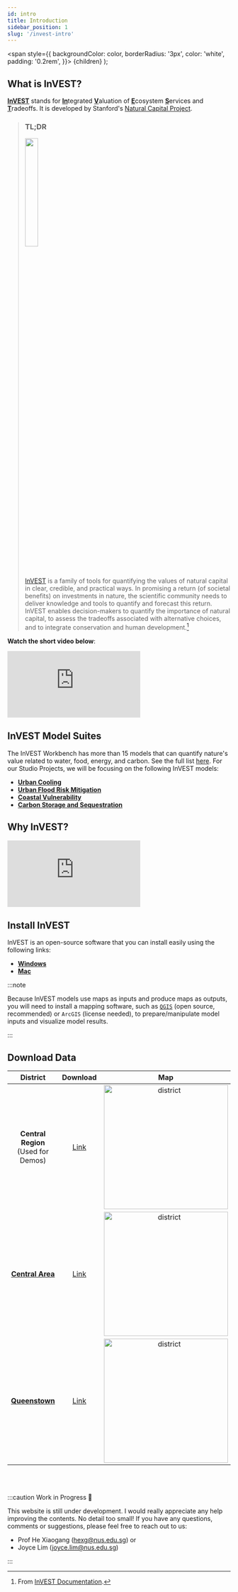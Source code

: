 ```yaml
---
id: intro
title: Introduction
sidebar_position: 1
slug: '/invest-intro'
---
```


  <span
    style={{
      backgroundColor: color,
      borderRadius: '3px',
      color: 'white',
      padding: '0.2rem',
    }}>
    {children}
  </span>
);

## What is InVEST?
[**InVEST**](https://naturalcapitalproject.stanford.edu/software/invest) stands for <ins>**In**</ins>tegrated <ins>**V**</ins>aluation of <ins>**E**</ins>cosystem <ins>**S**</ins>ervices and <ins>**T**</ins>radeoffs. It is developed by Stanford's [Natural Capital Project](https://naturalcapitalproject.stanford.edu/).

<blockquote>

<h3>TL;DR</h3>  

<div class="text--center">
  <img
    src={require("@site/static/img/invest-logo.png").default}
    width="25%"
  />
</div>

[InVEST](https://naturalcapitalproject.stanford.edu/software/invest) is a family of tools for quantifying the values of natural capital in clear, credible, and practical ways. In promising a return (of societal benefits) on investments in nature, the scientific community needs to deliver knowledge and tools to quantify and forecast this return. InVEST enables decision-makers to quantify the importance of natural capital, to assess the tradeoffs associated with alternative choices, and to integrate conservation and human development.[^1] 

[^1]: From [InVEST Documentation](https://invest.readthedocs.io/en/latest/#).
</blockquote>

**Watch the short video below**:
<iframe
  class="video"
  src="https://www.youtube.com/embed/5M4OowvU07A"
  frameborder="0"
  allow="accelerometer; autoplay; encrypted-media; gyroscope;"
  allowfullscreen>
</iframe>

## InVEST Model Suites

The InVEST Workbench has more than 15 models that can quantify nature's value related to water, food, energy, and carbon. See the full list [here](https://naturalcapitalproject.stanford.edu/software/invest). For our Studio Projects, we will be focusing on the following InVEST models:

- [**Urban Cooling**](/02-Urban-Cooling/Intro-InVEST-Urban-Cooling.mdx)
- [**Urban Flood Risk Mitigation**](/03-Flood-Risk-Mitigation/Intro-InVEST-Urban-Flooding.mdx)
- [**Coastal Vulnerability**](/04-Coastal-Vulnerability/Intro-InVEST-Coastal-Vulnerability.mdx)
- [**Carbon Storage and Sequestration**](/05-Carbon-Storage-and-Sequestration/Intro-InVEST-Carbon-Storage-and-Sequestration.mdx)

## Why InVEST?
<iframe
  class="video"
  src="https://www.youtube.com/embed/5r1QgPS6BbM"
  frameborder="0"
  allow="accelerometer; autoplay; encrypted-media; gyroscope;"
  allowfullscreen>
</iframe>

## Install InVEST
InVEST is an open-source software that you can install easily using the following links: 

 - [**Windows**](https://storage.googleapis.com/releases.naturalcapitalproject.org/invest/3.12.1/workbench/invest_3.12.1_workbench_win32_x64.exe)
 - [**Mac**](https://storage.googleapis.com/releases.naturalcapitalproject.org/invest/3.12.1/workbench/invest_3.12.1_workbench_darwin_x64.dmg)

:::note  

Because InVEST models use maps as inputs and produce maps as outputs, you will need to install a mapping software, such as [`QGIS`](https://www.qgis.org/en/site/) (open source, recommended) or `ArcGIS` (license needed), to prepare/manipulate model inputs and visualize model results.

:::

## Download Data 

| District                                            | Download            | Map   |            
| :-------------------------------------------------: | :-----------------: | :---: |
| **Central Region** <br /> (Used for Demos)      | [Link](http://invest-model-input-files.s3-website-ap-southeast-1.amazonaws.com/)         | <img src="https://xiaoganghe.github.io/InVEST-Cities-in-Nature/img/central-region-oultine.png" alt="district" width="280"/> | 
| [**Central Area**](../studio/overview#central-area) | [Link](http://all-input-files-central-area.s3-website-ap-southeast-1.amazonaws.com/)         | <img src="https://xiaoganghe.github.io/InVEST-Cities-in-Nature/img/central-area-outline.png" alt="district" width="280"/> |
| [**Queenstown**](../studio/overview#queenstown)     | [Link](http://all-input-files-queenstown.s3-website-ap-southeast-1.amazonaws.com/)         | <img src="https://xiaoganghe.github.io/InVEST-Cities-in-Nature/img/queenstown-outline.png" alt="district" width="280"/> |

<br />
<br />

:::caution Work in Progress 🚧

This website is still under development. I would really appreciate any help improving the contents. No detail too small! If you have any questions, comments or suggestions, please feel free to reach out to us: 
- Prof He Xiaogang (hexg@nus.edu.sg) or 
- Joyce Lim (joyce.lim@nus.edu.sg)

:::

